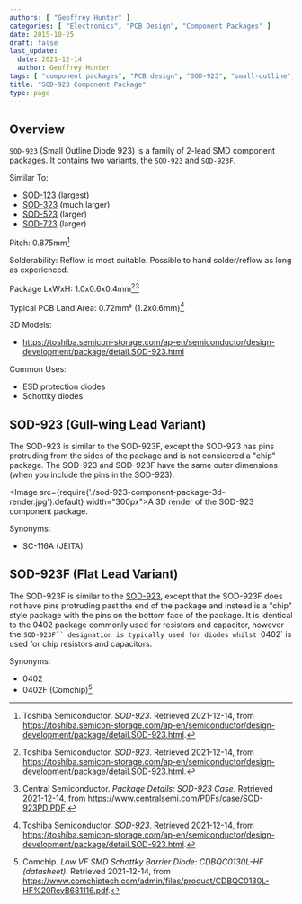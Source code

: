```yaml
---
authors: [ "Geoffrey Hunter" ]
categories: [ "Electronics", "PCB Design", "Component Packages" ]
date: 2015-10-25
draft: false
last_update:
  date: 2021-12-14
  author: Geoffrey Hunter
tags: [ "component packages", "PCB design", "SOD-923", "small-outline", "diodes", "SC-116A" ]
title: "SOD-923 Component Package"
type: page
---
```


## Overview

`SOD-923` (Small Outline Diode 923) is a family of 2-lead SMD component packages. It contains two variants, the `SOD-923` and `SOD-923F`. 

Similar To:

* [SOD-123](/pcb-design/component-packages/sod-123-component-package/) (largest)
* [SOD-323](/pcb-design/component-packages/sod-323-component-package/) (much larger)
* [SOD-523](/pcb-design/component-packages/sod-523-component-package/) (larger)
* [SOD-723](/pcb-design/component-packages/sod-723-component-package/) (larger)


Pitch: 0.875mm[^bib-toshiba-sod-923]

Solderability: Reflow is most suitable. Possible to hand solder/reflow as long as experienced.

Package LxWxH: 1.0x0.6x0.4mm[^bib-toshiba-sod-923][^bib-centralsemi-sod-923pd]

Typical PCB Land Area: 0.72mm² (1.2x0.6mm)[^bib-toshiba-sod-923]

3D Models:

* https://toshiba.semicon-storage.com/ap-en/semiconductor/design-development/package/detail.SOD-923.html

Common Uses:

* ESD protection diodes
* Schottky diodes

## SOD-923 (Gull-wing Lead Variant)

The SOD-923 is similar to the SOD-923F, except the SOD-923 has pins protruding from the sides of the package and is not considered a "chip" package. The SOD-923 and SOD-923F have the same outer dimensions (when you include the pins in the SOD-923).

<Image src={require('./sod-923-component-package-3d-render.jpg').default} width="300px">A 3D render of the SOD-923 component package.</Image>

Synonyms:

* SC-116A (JEITA)

## SOD-923F (Flat Lead Variant)

The SOD-923F is similar to the [SOD-923](../sod-923-component-package), except that the SOD-923F does not have pins protruding past the end of the package and instead is a "chip" style package with the pins on the bottom face of the package. It is identical to the 0402 package commonly used for resistors and capacitor, however the `SOD-923F`` designation is typically used for diodes whilst `0402` is used for chip resistors and capacitors.

Synonyms:

* 0402
* 0402F (Comchip)[^bib-comchip-cdbqc0130l-hf]

[^bib-toshiba-sod-923]:  Toshiba Semiconductor. _SOD-923_. Retrieved 2021-12-14, from https://toshiba.semicon-storage.com/ap-en/semiconductor/design-development/package/detail.SOD-923.html.
[^bib-centralsemi-sod-923pd]:  Central Semiconductor. _Package Details: SOD-923 Case_. Retrieved 2021-12-14, from https://www.centralsemi.com/PDFs/case/SOD-923PD.PDF.
[^bib-digikey-cpdqr5v0u-hf]:  DigiKey. _Comchip Technology CPDQR5V0U-HF (product page)_. Retrieved 2021-12-14, from https://www.digikey.in/en/products/detail/comchip-technology/CPDQR5V0U-HF/3308667.
[^bib-comchip-cdbqc0130l-hf]:  Comchip. _Low VF SMD Schottky Barrier Diode: CDBQC0130L-HF (datasheet)_. Retrieved 2021-12-14, from https://www.comchiptech.com/admin/files/product/CDBQC0130L-HF%20RevB681116.pdf.
